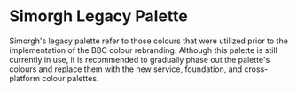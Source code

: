 
<Meta title="docs/UX/Colours/Legacy" />

# Simorgh Legacy Palette

Simorgh's legacy palette refer to those colours that were utilized prior to the implementation of the BBC colour rebranding. Although this palette is still currently in use, it is recommended to gradually phase out the palette's colours and replace them with the new service, foundation, and cross-platform colour palettes.

<ThemeProvider service="news">
  <ColorList Colors={LEGACY} />
</ThemeProvider>
